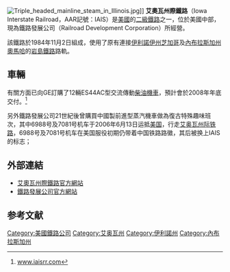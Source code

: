 [[File:Triple_headed_mainline_steam_in_Illinois.jpg|thumb]]]]
'''艾奧瓦州際鐵路'''（Iowa Interstate Railroad，AAR記號：IAIS）是[[美國|美國]]的[[二級鐵路|二級鐵路]]之一，位於美國中部，現為鐵路發展公司（Railroad Development Corporation）所經營。

該鐵路於1984年11月2日組成，使用了原有連接[[伊利諾伊州|伊利諾伊州]][[芝加哥|芝加哥]]及[[內布拉斯加州|內布拉斯加州]][[奥马哈_(内布拉斯加州)|奧馬哈]]的[[岩島鐵路|岩島鐵路]]路軌。

==車輛==
有關方面已向GE訂購了12輛ES44AC型交流傳動[[柴油機車|柴油機車]]，預計會於2008年年底交付。<ref>[http://www.iaisrr.com/sites/iaisrr.com/files/Press%20release%20April%2021%202008%20(3).doc www.iaisrr.com]{{dead link|date=2018年4月 |bot=InternetArchiveBot |fix-attempted=yes }}</ref>

另外鐵路發展公司21世紀後曾購買中國製前進型蒸汽機車做為復古特殊趣味班次，其中6988号及7081号机车于2006年6月13日运抵[[美国|美国]]，行走[[艾奥瓦州际铁路|艾奥瓦州际铁路]]，6988号及7081号机车在美国服役初期仍带着中国铁路路徽，其后被换上IAIS的标志；
==外部連結==
*[http://www.iaisrr.com 艾奧瓦州際鐵路官方網站] {{en}}
*[http://www.rrdc.com 鐵路發展公司官方網站] {{en}}

==参考文献==
<div class="references-small">
<references></references>
</div>

{{US-rail-stub|I}}
[[Category:美國鐵路公司|Category:美國鐵路公司]]
[[Category:艾奥瓦州|Category:艾奥瓦州]]
[[Category:伊利諾州|Category:伊利諾州]]
[[Category:內布拉斯加州|Category:內布拉斯加州]]